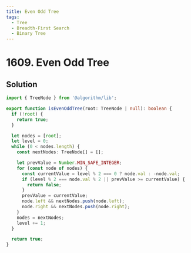 ```yaml
---
title: Even Odd Tree
tags:
  - Tree
  - Breadth-First Search
  - Binary Tree
---
```


# 1609. Even Odd Tree

<Badges>
  <LevelBadge level="medium" />
  <TopicBadge name="Tree" slug="tree" />
  <TopicBadge name="Breadth-First Search" slug="breadth-first-search" />
  <TopicBadge name="Binary Tree" slug="binary-tree" />
</Badges>

## Solution

```typescript filename="solution.ts" copy
import { TreeNode } from '@algorithm/lib';

export function isEvenOddTree(root: TreeNode | null): boolean {
  if (!root) {
    return true;
  }

  let nodes = [root];
  let level = 0;
  while (0 < nodes.length) {
    const nextNodes: TreeNode[] = [];

    let prevValue = Number.MIN_SAFE_INTEGER;
    for (const node of nodes) {
      const currentValue = level % 2 === 0 ? node.val : -node.val;
      if (level % 2 === node.val % 2 || prevValue >= currentValue) {
        return false;
      }
      prevValue = currentValue;
      node.left && nextNodes.push(node.left);
      node.right && nextNodes.push(node.right);
    }
    nodes = nextNodes;
    level += 1;
  }

  return true;
}
```

<ProblemLink
  codingSite="leetcode"
  href="https://leetcode.com/problems/even-odd-tree"
  title="Even Odd Tree"
/>
